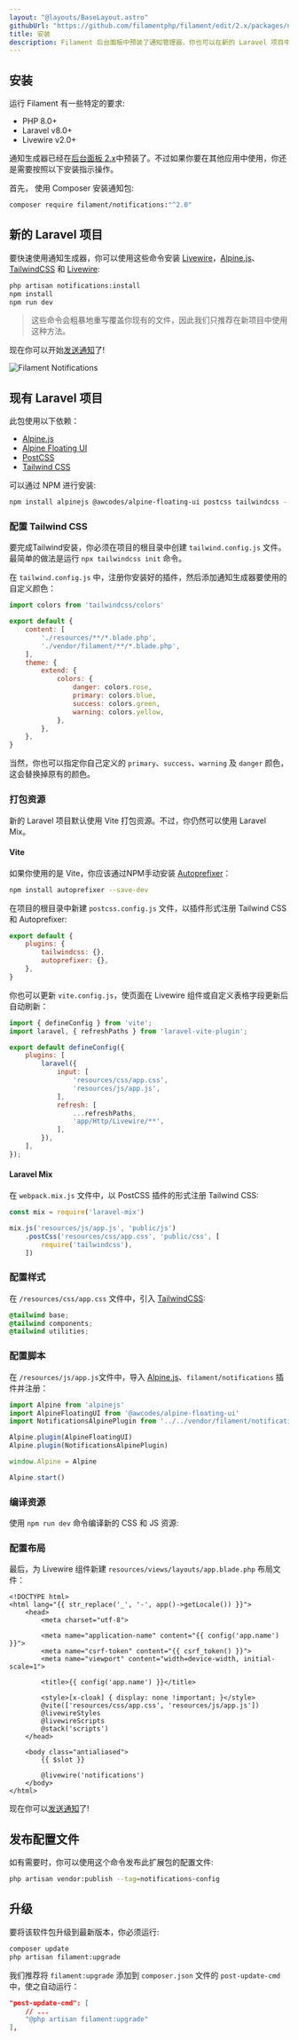 ```yaml
---
layout: "@layouts/BaseLayout.astro"
githubUrl: "https://github.com/filamentphp/filament/edit/2.x/packages/notifications/docs/01-installation.md"
title: 安装
description: Filament 后台面板中预装了通知管理器，你也可以在新的 Laravel 项目中安装使用该组件。
---
```


## 安装

运行 Filament 有一些特定的要求:

- PHP 8.0+
- Laravel v8.0+
- Livewire v2.0+

通知生成器已经在[后台面板 2.x](/docs/zh-CN/2.x/admin)中预装了。不过如果你要在其他应用中使用，你还是需要按照以下安装指示操作。

首先， 使用 Composer 安装通知包:

```bash
composer require filament/notifications:"^2.0"
```

## 新的 Laravel 项目

要快速使用通知生成器，你可以使用这些命令安装 [Livewire](https://laravel-livewire.com)，[Alpine.js](https://alpinejs.dev)、[TailwindCSS](https://tailwindcss.com) 和 [Livewire](https://laravel-livewire.com):

```bash
php artisan notifications:install
npm install
npm run dev
```

> 这些命令会粗暴地重写覆盖你现有的文件，因此我们只推荐在新项目中使用这种方法。

现在你可以开始[发送通知](sending-notifications)了!

![Filament Notifications](https://user-images.githubusercontent.com/44533235/180972526-da7ebb2f-24f6-4cf4-8e4c-d261574384ab.jpg)

## 现有 Laravel 项目

此包使用以下依赖：

- [Alpine.js](https://alpinejs.dev)
- [Alpine Floating UI](https://github.com/awcodes/alpine-floating-ui)
- [PostCSS](https://postcss.org/)
- [Tailwind CSS](https://tailwindcss.com)

可以通过 NPM 进行安装:

```bash
npm install alpinejs @awcodes/alpine-floating-ui postcss tailwindcss --save-dev
```

### 配置 Tailwind CSS

要完成Tailwind安装，你必须在项目的根目录中创建 `tailwind.config.js` 文件。最简单的做法是运行 `npx tailwindcss init` 命令。

在 `tailwind.config.js` 中，注册你安装好的插件，然后添加通知生成器要使用的自定义颜色：

```js
import colors from 'tailwindcss/colors'

export default {
    content: [
        './resources/**/*.blade.php',
        './vendor/filament/**/*.blade.php',
    ],
    theme: {
        extend: {
            colors: {
                danger: colors.rose,
                primary: colors.blue,
                success: colors.green,
                warning: colors.yellow,
            },
        },
    },
}
```

当然，你也可以指定你自己定义的 `primary`、`success`、`warning` 及 `danger` 颜色，这会替换掉原有的颜色。

### 打包资源

新的 Laravel 项目默认使用 Vite 打包资源。不过，你仍然可以使用 Laravel Mix。

#### Vite

如果你使用的是 Vite，你应该通过NPM手动安装 [Autoprefixer](https://github.com/postcss/autoprefixer)：

```bash
npm install autoprefixer --save-dev
```

在项目的根目录中新建 `postcss.config.js` 文件，以插件形式注册 Tailwind CSS 和 Autoprefixer:

```js
export default {
    plugins: {
        tailwindcss: {},
        autoprefixer: {},
    },
}
```

你也可以更新 `vite.config.js`，使页面在 Livewire 组件或自定义表格字段更新后自动刷新：

```js
import { defineConfig } from 'vite';
import laravel, { refreshPaths } from 'laravel-vite-plugin';

export default defineConfig({
    plugins: [
        laravel({
            input: [
                'resources/css/app.css',
                'resources/js/app.js',
            ],
            refresh: [
                ...refreshPaths,
                'app/Http/Livewire/**',
            ],
        }),
    ],
});
```

#### Laravel Mix

在 `webpack.mix.js` 文件中，以 PostCSS 插件的形式注册 Tailwind CSS:

```js
const mix = require('laravel-mix')

mix.js('resources/js/app.js', 'public/js')
    .postCss('resources/css/app.css', 'public/css', [
        require('tailwindcss'),
    ])
```

### 配置样式

在 `/resources/css/app.css` 文件中，引入 [TailwindCSS](https://tailwindcss.com):

```css
@tailwind base;
@tailwind components;
@tailwind utilities;
```

### 配置脚本

在 `/resources/js/app.js`文件中，导入 [Alpine.js](https://alpinejs.dev)、`filament/notifications` 插件并注册：

```js
import Alpine from 'alpinejs'
import AlpineFloatingUI from '@awcodes/alpine-floating-ui'
import NotificationsAlpinePlugin from '../../vendor/filament/notifications/dist/module.esm'

Alpine.plugin(AlpineFloatingUI)
Alpine.plugin(NotificationsAlpinePlugin)

window.Alpine = Alpine

Alpine.start()
```

### 编译资源

使用 `npm run dev` 命令编译新的 CSS 和 JS 资源:

### 配置布局

最后，为 Livewire 组件新建 `resources/views/layouts/app.blade.php` 布局文件：

```blade
<!DOCTYPE html>
<html lang="{{ str_replace('_', '-', app()->getLocale()) }}">
    <head>
        <meta charset="utf-8">

        <meta name="application-name" content="{{ config('app.name') }}">
        <meta name="csrf-token" content="{{ csrf_token() }}">
        <meta name="viewport" content="width=device-width, initial-scale=1">

        <title>{{ config('app.name') }}</title>

        <style>[x-cloak] { display: none !important; }</style>
        @vite(['resources/css/app.css', 'resources/js/app.js'])
        @livewireStyles
        @livewireScripts
        @stack('scripts')
    </head>

    <body class="antialiased">
        {{ $slot }}

        @livewire('notifications')
    </body>
</html>
```

现在你可以[发送通知](sending-notifications)了!

## 发布配置文件

如有需要时，你可以使用这个命令发布此扩展包的配置文件:

```bash
php artisan vendor:publish --tag=notifications-config
```

## 升级

要将该软件包升级到最新版本，你必须运行:

```bash
composer update
php artisan filament:upgrade
```

我们推荐将 `filament:upgrade` 添加到 `composer.json` 文件的 `post-update-cmd` 中，使之自动运行：

```json
"post-update-cmd": [
    // ...
    "@php artisan filament:upgrade"
],
```

